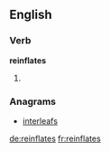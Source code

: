 ==English==

===Verb===
'''reinflates'''

# {{third-person singular of|reinflate}}

===Anagrams===
* [[interleafs#English|interleafs]]

[[de:reinflates]]
[[fr:reinflates]]